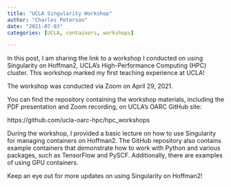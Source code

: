 ```yaml
---
title: "UCLA Singularity Workshop"
author: "Charles Peterson"
date: "2021-07-03"
categories: [UCLA, containers, workshops]

---
```


In this post, I am sharing the link to a workshop I conducted on using Singularity on Hoffman2, UCLA's High-Performance Computing (HPC) cluster. This workshop marked my first teaching experience at UCLA!

The workshop was conducted via Zoom on April 29, 2021.

You can find the repository containing the workshop materials, including the PDF presentation and Zoom recording, on UCLA's OARC GitHub site:

https://github.com/ucla-oarc-hpc/hpc_workshops

During the workshop, I provided a basic lecture on how to use Singularity for managing containers on Hoffman2. The GitHub repository also contains example containers that demonstrate how to work with Python and various packages, such as TensorFlow and PySCF. Additionally, there are examples of using GPU containers.

Keep an eye out for more updates on using Singularity on Hoffman2!